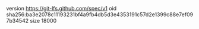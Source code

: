version https://git-lfs.github.com/spec/v1
oid sha256:ba3e2078c11193231bf4a9fb4db5d3e4353191c57d2e1399c88e7ef097b34542
size 18000
